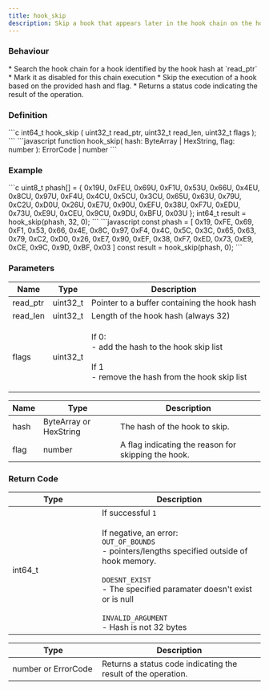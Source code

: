 ```yaml
---
title: hook_skip
description: Skip a hook that appears later in the hook chain on the hook account
---
```


### Behaviour

<Tabs>
<TabItem label="C">
* Search the hook chain for a hook identified by the hook hash at `read_ptr`
* Mark it as disabled for this chain execution
</TabItem>

<TabItem label="JavaScript">
* Skip the execution of a hook based on the provided hash and flag.
* Returns a status code indicating the result of the operation.
</TabItem>
</Tabs>

### Definition

<Tabs>
<TabItem label="C">
```c
int64_t hook_skip (
    uint32_t read_ptr,
    uint32_t read_len,
    uint32_t flags
);
```
</TabItem>
<TabItem label="JavaScript">
```javascript
function hook_skip(
    hash: ByteArray | HexString,
    flag: number
  ): ErrorCode | number
```
</TabItem>
</Tabs>

### Example

<Tabs>
<TabItem label="C">
```c
uint8_t phash[] = { 0x19U, 0xFEU, 0x69U, 0xF1U, 0x53U, 0x66U, 0x4EU, 0x8CU, 
                    0x97U, 0xF4U, 0x4CU, 0x5CU, 0x3CU, 0x65U, 0x63U, 0x79U, 
                    0xC2U, 0xD0U, 0x26U, 0xE7U, 0x90U, 0xEFU, 0x38U, 0xF7U, 
                    0xEDU, 0x73U, 0xE9U, 0xCEU, 0x9CU, 0x9DU, 0xBFU, 0x03U };
int64_t result = 
  	hook_skip(phash, 32, 0);
```
</TabItem>
<TabItem label="JavaScript">
```javascript
const phash = [ 0x19, 0xFE, 0x69, 0xF1, 0x53, 0x66, 0x4E, 0x8C, 
                0x97, 0xF4, 0x4C, 0x5C, 0x3C, 0x65, 0x63, 0x79, 
                0xC2, 0xD0, 0x26, 0xE7, 0x90, 0xEF, 0x38, 0xF7, 
                0xED, 0x73, 0xE9, 0xCE, 0x9C, 0x9D, 0xBF, 0x03 ]
const result = hook_skip(phash, 0);
```
</TabItem>
</Tabs>

### Parameters

<Tabs>
<TabItem label="C">


| Name      | Type      | Description                                                                                                   |
| --------- | --------- | ------------------------------------------------------------------------------------------------------------- |
| read_ptr | uint32_t | Pointer to a buffer containing the hook hash                                                                  |
| read_len | uint32_t | Length of the hook hash (always 32)                                                                           |
| flags     | uint32_t | <p>If 0:<br />- add the hash to the hook skip list<br /><br />If 1<br />- remove the hash from the hook skip list</p> |
</TabItem>

<TabItem label="JavaScript">


| Name | Type                   | Description                                         |
| ---- | ---------------------- | --------------------------------------------------- |
| hash | ByteArray or HexString | The hash of the hook to skip.                       |
| flag | number                 | A flag indicating the reason for skipping the hook. |
</TabItem>
</Tabs>

### Return Code

<Tabs>
<TabItem label="C">
<table><thead><tr><th width="163">Type</th><th>Description</th></tr></thead><tbody><tr><td>int64_t</td><td>If successful <code>1</code><br /><br />If negative, an error:<br /><code>OUT_OF_BOUNDS</code><br />- pointers/lengths specified outside of hook memory.<br /><br /><code>DOESNT_EXIST</code><br />- The specified paramater doesn't exist or is null<br /><br /><code>INVALID_ARGUMENT</code><br />- Hash is not 32 bytes</td></tr></tbody></table>
</TabItem>

<TabItem label="JavaScript">
<table><thead><tr><th width="163">Type</th><th>Description</th></tr></thead><tbody><tr><td>number or ErrorCode</td><td>Returns a status code indicating the result of the operation.</td></tr></tbody></table>
</TabItem>
</Tabs>

